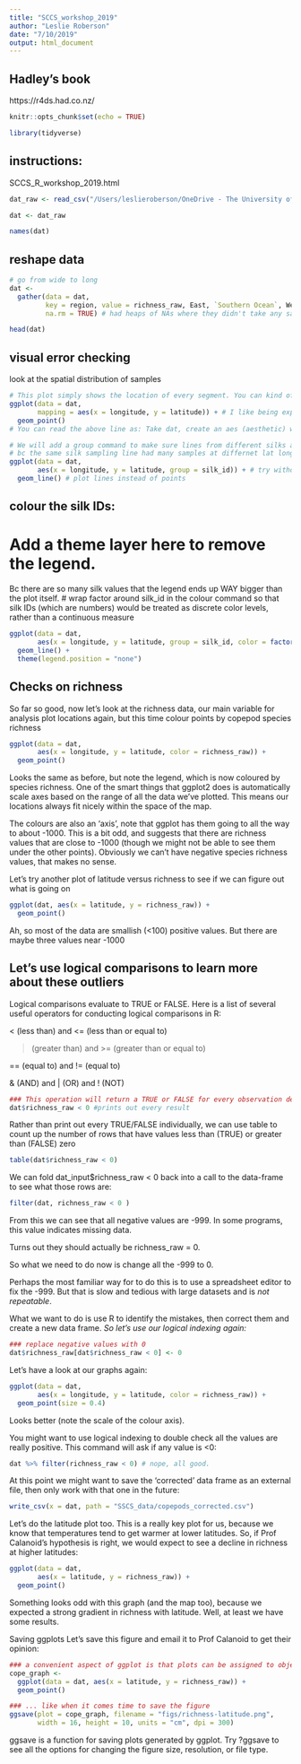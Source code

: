```yaml
---
title: "SCCS_workshop_2019"
author: "Leslie Roberson"
date: "7/10/2019"
output: html_document
---
```


## Hadley's book
https://r4ds.had.co.nz/

```r
knitr::opts_chunk$set(echo = TRUE)

library(tidyverse)
```

## instructions:
SCCS_R_workshop_2019.html

```r
dat_raw <- read_csv("/Users/leslieroberson/OneDrive - The University of Queensland/_data/_raw_data/SCCS_Workshop_2019/SCCS_data-for-course/copepods_raw.csv")

dat <- dat_raw

names(dat)
```

## reshape data

```r
# go from wide to long
dat <- 
  gather(data = dat, 
         key = region, value = richness_raw, East, `Southern Ocean`, West, # make a region column and put the three regions as factor levels in that variable
         na.rm = TRUE) # had heaps of NAs where they didn't take any samples

head(dat)
```

## visual error checking
look at the spatial distribution of samples

```r
# This plot simply shows the location of every segment. You can kind of see the CPR surveys wrapping around the coast of Australia.
ggplot(data = dat, 
       mapping = aes(x = longitude, y = latitude)) + # I like being explicit with the data = and mapping =
  geom_point()
# You can read the above line as: Take dat, create an aes (aesthetic) where the x-axis is longitude and the y-axis is latitude, and finally add (+) a points layer (geom_point).

# We will add a group command to make sure lines from different silks aren’t connected
# bc the same silk sampling line had many samples at differnet lat long coords along the line
ggplot(data = dat, 
       aes(x = longitude, y = latitude, group = silk_id)) + # try without the group = silk_id to see big black blobs of samples -- it doesn't know which points to connect, connects them all left to right or something
  geom_line() # plot lines instead of points
```

## colour the silk IDs:

# Add a theme layer here to remove the legend. 
Bc there are so many silk values that the legend ends up WAY bigger than the plot itself. 
# wrap factor around silk_id in the colour command
so that silk IDs (which are numbers) would be treated as discrete color levels, rather than a continuous measure

```r
ggplot(data = dat, 
       aes(x = longitude, y = latitude, group = silk_id, color = factor(silk_id))) +
  geom_line() +
  theme(legend.position = "none")
```

## Checks on richness
So far so good, now let’s look at the richness data, our main variable for analysis
plot locations again, but this time colour points by copepod species richness

```r
ggplot(data = dat, 
       aes(x = longitude, y = latitude, color = richness_raw)) +
  geom_point()
```
Looks the same as before, but note the legend, which is now coloured by species richness. One of the smart things that  ggplot2 does is automatically scale axes based on the range of all the data we’ve plotted. This means our locations always fit nicely within the space of the map.

The colours are also an ‘axis’, note that ggplot has them going to all the way to about -1000. This is a bit odd, and suggests that there are richness values that are close to -1000 (though we might not be able to see them under the other points). Obviously we can’t have negative species richness values, that makes no sense.

Let’s try another plot of latitude versus richness to see if we can figure out what is going on

```r
ggplot(dat, aes(x = latitude, y = richness_raw)) +
  geom_point()
```
Ah, so most of the data are smallish (<100) positive values. But there are maybe three values near -1000

## Let’s use logical comparisons to learn more about these outliers

Logical comparisons evaluate to TRUE or FALSE. Here is a list of several useful operators for conducting logical comparisons in R:

< (less than) and <= (less than or equal to)

> (greater than) and >= (greater than or equal to)

== (equal to) and != (equal to)

& (AND) and | (OR) and ! (NOT)

```r
### This operation will return a TRUE or FALSE for every observation depending on if `richness_raw` is less than zero (TRUE) or not (FALSE) 
dat$richness_raw < 0 #prints out every result
```
Rather than print out every TRUE/FALSE individually, we can use table to count up the number of rows that have values less than (TRUE) or greater than (FALSE) zero

```r
table(dat$richness_raw < 0)
```
We can fold dat_input$richness_raw < 0 back into a call to the data-frame to see what those rows are:

```r
filter(dat, richness_raw < 0 )
```
From this we can see that all negative values are -999. In some programs, this value indicates missing data. 

Turns out they should actually be richness_raw = 0.

So what we need to do now is change all the -999 to 0.

Perhaps the most familiar way for to do this is to use a spreadsheet editor to fix the -999. But that is slow and tedious with large datasets and is *not repeatable*.

What we want to do is use R to identify the mistakes, then correct them and create a new data frame. *So let’s use our logical indexing again:*

```r
### replace negative values with 0
dat$richness_raw[dat$richness_raw < 0] <- 0
```
Let’s have a look at our graphs again:

```r
ggplot(data = dat, 
       aes(x = longitude, y = latitude, color = richness_raw)) +
  geom_point(size = 0.4)
```
Looks better (note the scale of the colour axis).

You might want to use logical indexing to double check all the values are really positive. This command will ask if any value is <0:

```r
dat %>% filter(richness_raw < 0) # nope, all good. 
```

At this point we might want to save the ‘corrected’ data frame as an external file, then only work with that one in the future:
```r
write_csv(x = dat, path = "SSCS_data/copepods_corrected.csv")
```
Let’s do the latitude plot too. This is a really key plot for us, because we know that temperatures tend to get warmer at lower latitudes. So, if Prof Calanoid’s hypothesis is right, we would expect to see a decline in richness at higher latitudes:

```r
ggplot(data = dat, 
       aes(x = latitude, y = richness_raw)) +
  geom_point()
```
Something looks odd with this graph (and the map too), because we expected a strong gradient in richness with latitude. Well, at least we have some results.

Saving ggplots
Let’s save this figure and email it to Prof Calanoid to get their opinion:

```r
### a convenient aspect of ggplot is that plots can be assigned to objects (cope_graph in this case) and used later...
cope_graph <- 
  ggplot(data = dat, aes(x = latitude, y = richness_raw)) +
  geom_point()

### ... like when it comes time to save the figure
ggsave(plot = cope_graph, filename = "figs/richness-latitude.png",
       width = 16, height = 10, units = "cm", dpi = 300)
```
ggsave is a function for saving plots generated by ggplot. Try ?ggsave to see all the options for changing the figure size, resolution, or file type.

